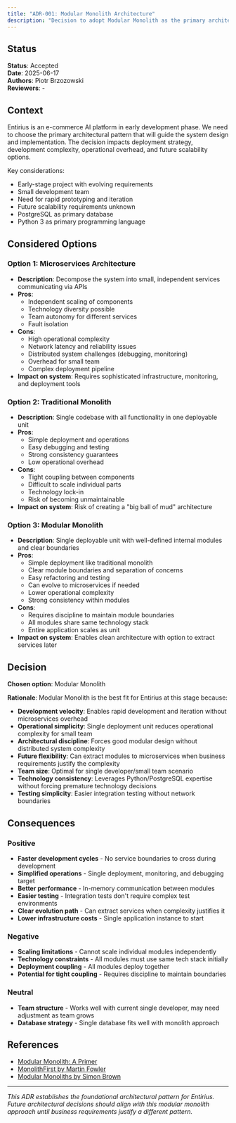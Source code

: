 ```yaml
---
title: "ADR-001: Modular Monolith Architecture"
description: "Decision to adopt Modular Monolith as the primary architectural pattern for Entirius"
---
```


## Status
**Status**: Accepted  
**Date**: 2025-06-17  
**Authors**: Piotr Brzozowski  
**Reviewers**: -

## Context

Entirius is an e-commerce AI platform in early development phase. We need to choose the primary architectural pattern that will guide the system design and implementation. The decision impacts deployment strategy, development complexity, operational overhead, and future scalability options.

Key considerations:
- Early-stage project with evolving requirements
- Small development team
- Need for rapid prototyping and iteration
- Future scalability requirements unknown
- PostgreSQL as primary database
- Python 3 as primary programming language

## Considered Options

### Option 1: Microservices Architecture
- **Description**: Decompose the system into small, independent services communicating via APIs
- **Pros**: 
  - Independent scaling of components
  - Technology diversity possible
  - Team autonomy for different services
  - Fault isolation
- **Cons**:
  - High operational complexity
  - Network latency and reliability issues
  - Distributed system challenges (debugging, monitoring)
  - Overhead for small team
  - Complex deployment pipeline
- **Impact on system**: Requires sophisticated infrastructure, monitoring, and deployment tools

### Option 2: Traditional Monolith
- **Description**: Single codebase with all functionality in one deployable unit
- **Pros**: 
  - Simple deployment and operations
  - Easy debugging and testing
  - Strong consistency guarantees
  - Low operational overhead
- **Cons**:
  - Tight coupling between components
  - Difficult to scale individual parts
  - Technology lock-in
  - Risk of becoming unmaintainable
- **Impact on system**: Risk of creating a "big ball of mud" architecture

### Option 3: Modular Monolith
- **Description**: Single deployable unit with well-defined internal modules and clear boundaries
- **Pros**: 
  - Simple deployment like traditional monolith
  - Clear module boundaries and separation of concerns
  - Easy refactoring and testing
  - Can evolve to microservices if needed
  - Lower operational complexity
  - Strong consistency within modules
- **Cons**:
  - Requires discipline to maintain module boundaries
  - All modules share same technology stack
  - Entire application scales as unit
- **Impact on system**: Enables clean architecture with option to extract services later

## Decision

**Chosen option**: Modular Monolith

**Rationale**: 
Modular Monolith is the best fit for Entirius at this stage because:

- **Development velocity**: Enables rapid development and iteration without microservices overhead
- **Operational simplicity**: Single deployment unit reduces operational complexity for small team
- **Architectural discipline**: Forces good modular design without distributed system complexity
- **Future flexibility**: Can extract modules to microservices when business requirements justify the complexity
- **Team size**: Optimal for single developer/small team scenario
- **Technology consistency**: Leverages Python/PostgreSQL expertise without forcing premature technology decisions
- **Testing simplicity**: Easier integration testing without network boundaries

## Consequences

### Positive
- **Faster development cycles** - No service boundaries to cross during development
- **Simplified operations** - Single deployment, monitoring, and debugging target
- **Better performance** - In-memory communication between modules
- **Easier testing** - Integration tests don't require complex test environments
- **Clear evolution path** - Can extract services when complexity justifies it
- **Lower infrastructure costs** - Single application instance to start

### Negative
- **Scaling limitations** - Cannot scale individual modules independently
- **Technology constraints** - All modules must use same tech stack initially
- **Deployment coupling** - All modules deploy together
- **Potential for tight coupling** - Requires discipline to maintain boundaries

### Neutral
- **Team structure** - Works well with current single developer, may need adjustment as team grows
- **Database strategy** - Single database fits well with monolith approach


## References

- [Modular Monolith: A Primer](https://www.kamilgrzybek.com/design/modular-monolith-primer/)
- [MonolithFirst by Martin Fowler](https://martinfowler.com/bliki/MonolithFirst.html)
- [Modular Monoliths by Simon Brown](https://www.youtube.com/watch?v=5OjqD-ow8GE)

---

*This ADR establishes the foundational architectural pattern for Entirius. 
Future architectural decisions should align with this modular monolith approach until business requirements justify a different pattern.*

